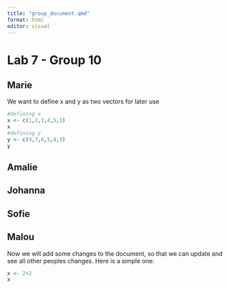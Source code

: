 ```yaml
---
title: "group_document.qmd"
format: html
editor: visual
---
```


# Lab 7 - Group 10

## Marie

We want to define x and y as two vectors for later use

```r

#defining x
x <- c(1,2,3,4,5,3)
x
#defining y
y <- c(9,7,6,5,4,3)
y
```

## Amalie

## Johanna

## Sofie

## Malou

Now we will add some changes to the document, so that we can update and see all other peoples changes. Here is a simple one:

```r
x <- 2+2
x
```
